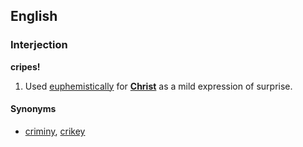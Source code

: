 ==English==
===Interjection===
'''cripes!'''

#Used [[euphemistically]] for '''[[Christ]]''' as a mild expression of surprise.

====Synonyms====
*[[criminy]], [[crikey]]